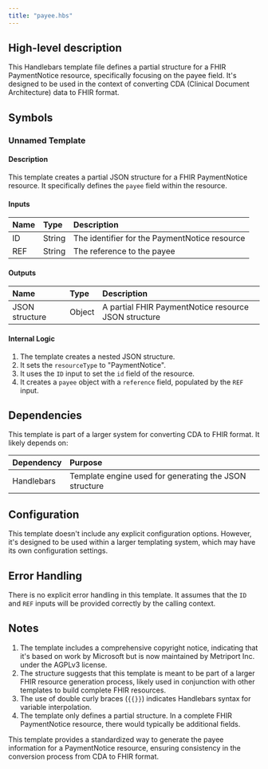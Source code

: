 ```yaml
---
title: "payee.hbs"
---
```


## High-level description
This Handlebars template file defines a partial structure for a FHIR PaymentNotice resource, specifically focusing on the payee field. It's designed to be used in the context of converting CDA (Clinical Document Architecture) data to FHIR format.

## Symbols

### Unnamed Template
#### Description
This template creates a partial JSON structure for a FHIR PaymentNotice resource. It specifically defines the `payee` field within the resource.

#### Inputs
| Name | Type | Description |
|:-----|:-----|:------------|
| ID | String | The identifier for the PaymentNotice resource |
| REF | String | The reference to the payee |

#### Outputs
| Name | Type | Description |
|:-----|:-----|:------------|
| JSON structure | Object | A partial FHIR PaymentNotice resource JSON structure |

#### Internal Logic
1. The template creates a nested JSON structure.
2. It sets the `resourceType` to "PaymentNotice".
3. It uses the `ID` input to set the `id` field of the resource.
4. It creates a `payee` object with a `reference` field, populated by the `REF` input.

## Dependencies
This template is part of a larger system for converting CDA to FHIR format. It likely depends on:

| Dependency | Purpose |
|:-----------|:--------|
| Handlebars | Template engine used for generating the JSON structure |

## Configuration
This template doesn't include any explicit configuration options. However, it's designed to be used within a larger templating system, which may have its own configuration settings.

## Error Handling
There is no explicit error handling in this template. It assumes that the `ID` and `REF` inputs will be provided correctly by the calling context.

## Notes
1. The template includes a comprehensive copyright notice, indicating that it's based on work by Microsoft but is now maintained by Metriport Inc. under the AGPLv3 license.
2. The structure suggests that this template is meant to be part of a larger FHIR resource generation process, likely used in conjunction with other templates to build complete FHIR resources.
3. The use of double curly braces (`{{}}`) indicates Handlebars syntax for variable interpolation.
4. The template only defines a partial structure. In a complete FHIR PaymentNotice resource, there would typically be additional fields.

This template provides a standardized way to generate the payee information for a PaymentNotice resource, ensuring consistency in the conversion process from CDA to FHIR format.
